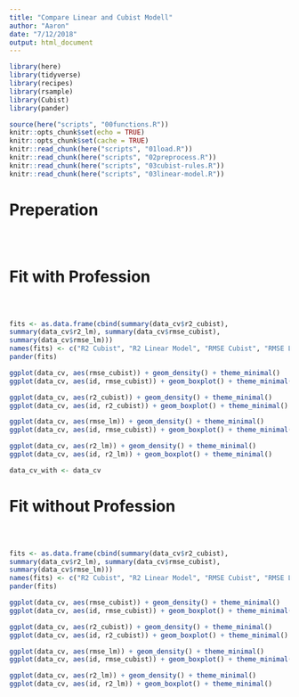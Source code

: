 ```yaml
---
title: "Compare Linear and Cubist Modell"
author: "Aaron"
date: "7/12/2018"
output: html_document
---
```


```r
library(here)
library(tidyverse)
library(recipes)
library(rsample)
library(Cubist)
library(pander)

source(here("scripts", "00functions.R"))
knitr::opts_chunk$set(echo = TRUE)
knitr::opts_chunk$set(cache = TRUE)
knitr::read_chunk(here("scripts", "01load.R"))
knitr::read_chunk(here("scripts", "02preprocess.R"))
knitr::read_chunk(here("scripts", "03cubist-rules.R"))
knitr::read_chunk(here("scripts", "03linear-model.R"))
```

# Preperation

```r
```

```r
```

```r
```

# Fit with Profession

```r
```

```r
```

```r
```

```r
fits <- as.data.frame(cbind(summary(data_cv$r2_cubist),
summary(data_cv$r2_lm), summary(data_cv$rmse_cubist),
summary(data_cv$rmse_lm)))
names(fits) <- c("R2 Cubist", "R2 Linear Model", "RMSE Cubist", "RMSE Linear Model")
pander(fits)
```

```r
ggplot(data_cv, aes(rmse_cubist)) + geom_density() + theme_minimal()
ggplot(data_cv, aes(id, rmse_cubist)) + geom_boxplot() + theme_minimal()

ggplot(data_cv, aes(r2_cubist)) + geom_density() + theme_minimal()
ggplot(data_cv, aes(id, r2_cubist)) + geom_boxplot() + theme_minimal()

ggplot(data_cv, aes(rmse_lm)) + geom_density() + theme_minimal()
ggplot(data_cv, aes(id, rmse_cubist)) + geom_boxplot() + theme_minimal()

ggplot(data_cv, aes(r2_lm)) + geom_density() + theme_minimal()
ggplot(data_cv, aes(id, r2_lm)) + geom_boxplot() + theme_minimal()
```

```r
data_cv_with <- data_cv
```

# Fit without Profession

```r
```

```r
```

```r
```

```r
fits <- as.data.frame(cbind(summary(data_cv$r2_cubist),
summary(data_cv$r2_lm), summary(data_cv$rmse_cubist),
summary(data_cv$rmse_lm)))
names(fits) <- c("R2 Cubist", "R2 Linear Model", "RMSE Cubist", "RMSE Linear Model")
pander(fits)
```

```r
ggplot(data_cv, aes(rmse_cubist)) + geom_density() + theme_minimal()
ggplot(data_cv, aes(id, rmse_cubist)) + geom_boxplot() + theme_minimal()

ggplot(data_cv, aes(r2_cubist)) + geom_density() + theme_minimal()
ggplot(data_cv, aes(id, r2_cubist)) + geom_boxplot() + theme_minimal()

ggplot(data_cv, aes(rmse_lm)) + geom_density() + theme_minimal()
ggplot(data_cv, aes(id, rmse_cubist)) + geom_boxplot() + theme_minimal()

ggplot(data_cv, aes(r2_lm)) + geom_density() + theme_minimal()
ggplot(data_cv, aes(id, r2_lm)) + geom_boxplot() + theme_minimal()
```
